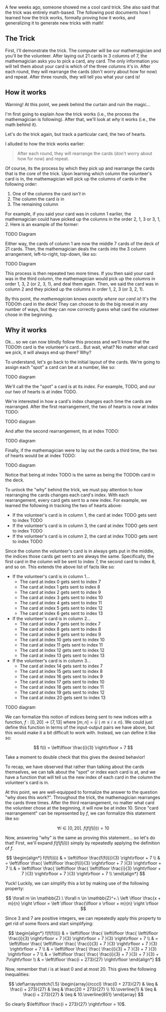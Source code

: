 A few weeks ago, someone showed me a cool card trick. She also said that the trick was entirely math-based. The
following post documents how I learned how the trick works, formally proving how it works, and generalizing it
to generate new tricks with math!

## The Trick

First, I'll demonstrate the trick. The computer will be our mathemagician and you'll be the volunteer. After laying out
21 cards in 3 columns of 7, the mathemagician asks you to pick a card, any card. The only information you will tell them
about your card is which of the three columns it's in. After each round, they will rearrange the cards
(don't worry about how for now) and repeat. After three rounds, they will tell you what your card is!

<CardTrick />

## How it works

Warning! At this point, we peek behind the curtain and ruin the magic...

I'm first going to explain _how_ the trick works (i.e., the process the mathemagician is following). After that, we'll
look at _why_ it works (i.e., the math behind it).

Let's do the trick again, but track a particular card, the two of hearts.

I alluded to how the trick works earlier:

> After each round, they will rearrange the cards (don't worry about how for now) and repeat.

Of course, its the process by which they pick up and rearrange the cards that is the core of the trick. Upon learning
which column the volunteer's card is in, the mathemagician will pick up the columns of cards in the following order:

1. One of the columns the card _isn't_ in
2. The column the card _is_ in
3. The remaining column

For example, if you said your card was in column 1 earlier, the mathemagician could have picked up the columns in
the order 2, 1, 3 or 3, 1, 2. Here is an example of the former:

TODO Diagram

Either way, the cards of column 1 are now the middle 7 cards of the deck of 21 cards. Then, the mathemagician deals the
cards into the 3 column arrangement, left-to-right, top-down, like so:

TODO Diagram

This process is then repeated two more times. If you then said your card was in the third column, the mathemagician
would pick up the columns in order 1, 3, 2 (or 2, 3, 1), and deal them again. Then, we said the card was in column 2 and
they picked up the columns in order 1, 2, 3 (or 3, 2, 1).

By this point, _the mathemagician knows exactly where our card is_! It's the TODOth card in the deck! They can
choose to do the big reveal in any number of ways, but they can now correctly guess what card the volunteer chose in
the beginning.

## Why it works

Ok... so we can now blindly follow this process and we'll know that the TODOth card is the volunteer's card... But wait,
what? No matter what card we pick, it will always end up there? Why?

To understand, let's go back to the initial layout of the cards. We're going to assign each "spot" a card can be at a
number, like so:

TODO diagram

We'll call the the "spot" a card is at its _index_. For example, TODO, and our our two of hearts is at index TODO.

We're interested in how a card's index changes each time the cards are rearranged. After the first rearrangement, the
two of hearts is now at index TODO:

TODO diagram

And after the second rearrangement, its at index TODO:

TODO diagram

Finally, if the mathemagician were to lay out the cards a third time, the two of hearts would be at index TODO:

TODO diagram

Notice that being at index TODO is the same as being the TODOth card in the deck.

To unlock the "why" behind the trick, we must pay attention to how rearranging the cards changes each card's index. With
each rearrangement, every card gets sent to a new index. For example, we learned the following in tracking the two of
hearts above:

* If the volunteer's card is in column 1, the card at index TODO gets sent to index TODO
* If the volunteer's card is in column 3, the card at index TODO gets sent to index TODO
* If the volunteer's card is in column 2, the card at index TODO gets sent to index TODO

Since the column the volunteer's card is in always gets put in the middle, the indices those cards get sent to are
always the same. Specifically, the first card in the column will be sent to index 7, the second card to index 8,
and so on. This extends the above list of facts like so:

* If the volunteer's card is in column 1...
  - The card at index 0 gets sent to index 7
  - The card at index 1 gets sent to index 8
  - The card at index 2 gets sent to index 9
  - The card at index 3 gets sent to index 10
  - The card at index 4 gets sent to index 11
  - The card at index 5 gets sent to index 12
  - The card at index 6 gets sent to index 13
* If the volunteer's card is in column 2...
  - The card at index 7 gets sent to index 7
  - The card at index 8 gets sent to index 8
  - The card at index 9 gets sent to index 9
  - The card at index 10 gets sent to index 10
  - The card at index 11 gets sent to index 11
  - The card at index 12 gets sent to index 12
  - The card at index 13 gets sent to index 13
* If the volunteer's card is in column 3...
  - The card at index 14 gets sent to index 7
  - The card at index 15 gets sent to index 8
  - The card at index 16 gets sent to index 9
  - The card at index 17 gets sent to index 10
  - The card at index 18 gets sent to index 11
  - The card at index 19 gets sent to index 12
  - The card at index 20 gets sent to index 13

TODO diagram

We can formalize this notion of indices being sent to new indices with a function, $f : [0,20] \to [7,13]$ where
$[m,n] = \{i \mid m \leq i \leq n\}$. We could just define this function in terms of the input-output pairs we have
above, but this would make it a bit difficult to work with. Instead, we can define it like so:

$$
f(i) = \left\lfloor \frac{i}{3} \right\rfloor + 7
$$

Take a moment to double check that this gives the desired behavior!

To recap, we have observed that rather than talking about the cards themselves, we can talk about the "spot" or index
each card is at, and we have a function that will tell us the new index of each card in the column the volunteer's card
is in.

At this point, we are well-equipped to formalize the answer to the question "why does this work?". Throughout the trick,
the mathemagician rearranges the cards three times. After the third rearrangement, no matter what card the volunteer
chose at the beginning, it will now be at index 10. Since "card rearrangement" can be represented by $f$, we can
formalize this statement like so:

$$
\forall i \in [0,20].\ f(f(f(i))) = 10
$$

Now, answering "why" is the same as proving this statement... so let's do that! First, we'll expand $f(f(f(i)))$
simply by repeatedly applying the definition of $f$.

$$
\begin{align*}
  f(f(f(i))) & = \left\lfloor \frac{f(f(i))}{3} \right\rfloor + 7 \\
             & = \left\lfloor \frac{ \left\lfloor \frac{f(i)}{3} \right\rfloor + 7 }{3} \right\rfloor + 7 \\
             & = \left\lfloor \frac{ \left\lfloor \frac{ \left\lfloor \frac{i}{3} \right\rfloor + 7 }{3} \right\rfloor + 7 }{3} \right\rfloor + 7 \\
\end{align*}
$$

Yuck! Luckily, we can simplify this a lot by making use of the following property:

$$
\forall m \in \mathbb{Z}.\ \forall n \in \mathbb{Z}^+.\ \left \lfloor \frac{x + m}{n} \right \rfloor = \left \lfloor \frac{\lfloor x \rfloor + m}{n} \right \rfloor
$$

Since $3$ and $7$ are positive integers, we can repeatedly apply this property to get rid of some floors and start simplifying:

$$
\begin{align*}
  f(f(f(i))) & = \left\lfloor \frac{ \left\lfloor \frac{ \left\lfloor \frac{i}{3} \right\rfloor + 7 }{3} \right\rfloor + 7 }{3} \right\rfloor + 7 \\
             & = \left\lfloor \frac{ \left\lfloor \frac{ \frac{i}{3} + 7 }{3} \right\rfloor + 7 }{3} \right\rfloor + 7 \\
             & = \left\lfloor \frac{ \frac{ \frac{i}{3} + 7 }{3} + 7 }{3} \right\rfloor + 7 \\
             & = \left\lfloor \frac{ \frac{ \frac{i}{3} + 7 }{3} + 7 }{3} + 7\right\rfloor \\
             & = \left\lfloor \frac{i + 273}{27} \right\rfloor
\end{align*}
$$

Now, remember that $i$ is at least $0$ and at most $20$. This gives the following inequalities:

$$
\def\arraystretch{1.5}
\begin{array}{rcccl}
\frac{0 + 273}{27} & \leq & \frac{i + 273}{27} & \leq & \frac{20 + 273}{27} \\
10.\overline{1} & \leq & \frac{i + 273}{27} & \leq & 10.\overline{851}
\end{array}
$$

So clearly $\left\lfloor \frac{i + 273}{27} \right\rfloor = 10$.